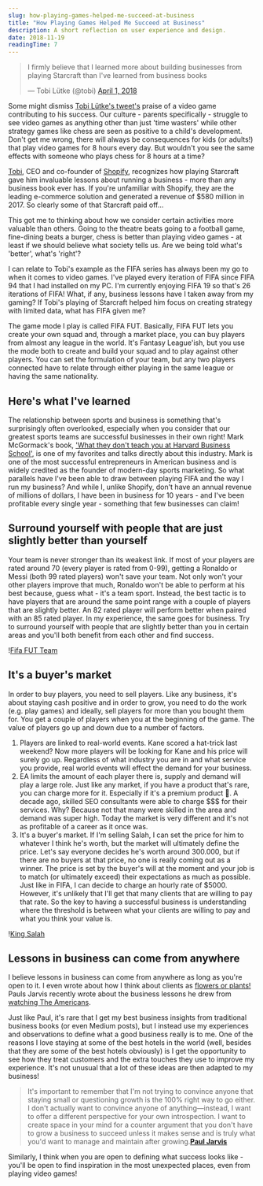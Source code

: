 ```yaml
---
slug: how-playing-games-helped-me-succeed-at-business
title: "How Playing Games Helped Me Succeed at Business"
description: A short reflection on user experience and design.
date: 2018-11-19
readingTime: 7
---
```


<blockquote class="twitter-tweet" data-lang="en"><p lang="en" dir="ltr">I firmly believe that I learned more about building businesses from playing Starcraft than I&#39;ve learned from business books</p>&mdash; Tobi Lütke (@tobi) <a href="https://twitter.com/tobi/status/980241236857577472?ref_src=twsrc%5Etfw">April 1, 2018</a></blockquote> <script async src="https://platform.twitter.com/widgets.js" charset="utf-8"></script>

Some might dismiss <a href="https://twitter.com/tobi/status/980241236857577472">Tobi Lütke's tweet's</a> praise of a video game contributing to his success. Our culture - parents specifically - struggle to see video games as anything other than just 'time wasters' while other strategy games like chess are seen as positive to a child's development. Don't get me wrong, there will always be consequences for kids (or adults!) that play video games for 8 hours every day. But wouldn't you see the same effects with someone who plays chess for 8 hours at a time?

<a href="https://twitter.com/tobi/">Tobi</a>, CEO and co-founder of <a href="https://www.shopify.com">Shopify</a>, recognizes how playing Starcraft gave him invaluable lessons about running a business - more than any business book ever has. If you're unfamiliar with Shopify, they are the leading e-commerce solution and generated a revenue of $580 million in 2017. So clearly some of that Starcraft paid off…

This got me to thinking about how we consider certain activities more valuable than others. Going to the theatre beats going to a football game, fine-dining beats a burger, chess is better than playing video games - at least if we should believe what society tells us. Are we being told what's 'better', what's 'right'?

I can relate to Tobi's example as the FIFA series has always been my go to when it comes to video games. I've played every iteration of FIFA since FIFA 94 that I had installed on my PC. I'm currently enjoying FIFA 19 so that's 26 iterations of FIFA! What, if any, business lessons have I taken away from my gaming? If Tobi's playing of Starcraft helped him focus on creating strategy with limited data, what has FIFA given me?

The game mode I play is called FIFA FUT. Basically, FIFA FUT lets you create your own squad and, through a market place, you can buy players from almost any league in the world. It's Fantasy League'ish, but you use the mode both to create and build your squad and to play against other players. You can set the formulation of your team, but any two players connected have to relate through either playing in the same league or having the same nationality.

## Here's what I've learned

The relationship between sports and business is something that's surprisingly often overlooked, especially when you consider that our greatest sports teams are successful businesses in their own right! Mark McGormack's book, <a href="https://www.amazon.com/What-Teach-Harvard-Business-School/dp/0553345834">'What they don't teach you at Harvard Business School'</a>, is one of my favorites and talks directly about this industry. Mark is one of the most successful entrepreneurs in American business and is widely credited as the founder of modern-day sports marketing. So what parallels have I've been able to draw between playing FIFA and the way I run my business? And while I, unlike Shopify, don't have an annual revenue of millions of dollars, I have been in business for 10 years - and I've been profitable every single year - something that few businesses can claim!

## Surround yourself with people that are just slightly better than yourself
Your team is never stronger than its weakest link. If most of your players are rated around 70 (every player is rated from 0-99), getting a Ronaldo or Messi (both 99 rated players) won't save your team. Not only won't your other players improve that much, Ronaldo won't be able to perform at his best because, guess what - it's a team sport. Instead, the best tactic is to have players that are around the same point range with a couple of players that are slightly better. An 82 rated player will perform better when paired with an 85 rated player. In my experience, the same goes for business. Try to surround yourself with people that are slightly better than you in certain areas and you'll both benefit from each other and find success.

!<a href="/images/articles/fifafut_team.png">Fifa FUT Team</a>


## It's a buyer's market
In order to buy players, you need to sell players. Like any business, it's about staying cash positive and in order to grow, you need to do the work (e.g. play games) and ideally, sell players for more than you bought them for. You get a couple of players when you at the beginning of the game. The value of players go up and down due to a number of factors.

1. Players are linked to real-world events. Kane scored a hat-trick last weekend? Now more players will be looking for Kane and his price will surely go up. Regardless of what industry you are in and what service you provide, real world events will effect the demand for your business.
2. EA limits the amount of each player there is, supply and demand will play a large role. Just like any market, if you have a product that's rare, you can charge more for it. Especially if it's a premium product 🙂. A decade ago, skilled SEO consultants were able to charge $$$ for their services. Why? Because not that many were skilled in the area and demand was super high. Today the market is very different and it's not as profitable of a career as it once was.
3. It's a buyer's market. If I'm selling Salah, I can set the price for him to whatever I think he's worth, but the market will ultimately define the price. Let's say everyone decides he's worth around 300.000, but if there are no buyers at that price, no one is really coming out as a winner. The price is set by the buyer's will at the moment and your job is to match (or ultimately exceed) their expectations as much as possible. Just like in FIFA, I can decide to charge an hourly rate of $5000. However, it's unlikely that I'll get that many clients that are willing to pay that rate. So the key to having a successful business is understanding where the threshold is between what your clients are willing to pay and what you think your value is.

!<a href="/images/articles/fifa_fut_salah.png">King Salah</a>

## Lessons in business can come from anywhere

I believe lessons in business can come from anywhere as long as you're open to it. I even wrote about how I think about clients as <a href="/flowers/">flowers or plants!</a> Pauls Jarvis recently wrote about the business lessons he drew from <a href="https://pjrvs.com/americans/">watching The Americans</a>.

Just like Paul, it's rare that I get my best business insights from traditional business books (or even Medium posts), but I instead use my experiences and observations to define what a good business really is to me. One of the reasons I love staying at some of the best hotels in the world (well, besides that they are some of the best hotels obviously) is I get the opportunity to see how they treat customers and the extra touches they use to improve my experience. It's not unusual that a lot of these ideas are then adapted to my business!

>It's important to remember that I'm not trying to convince anyone that staying small or questioning growth is the 100% right way to go either. I don't actually want to convince anyone of anything—instead, I want to offer a different perspective for your own introspection. I want to create space in your mind for a counter argument that you don't have to grow a business to succeed unless it makes sense and is truly what you'd want to manage and maintain after growing.**<a href="https://pjrvs.com/americans/">Paul Jarvis</a>**

Similarly, I think when you are open to defining what success looks like - you'll be open to find inspiration in the most unexpected places, even from playing video games!